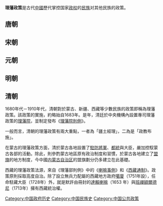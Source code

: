 {{Expand|time=2008-03-20}}
{{about|[[中國|中國]]古代對周邊[[民族|民族]]的政策|[[近代史|近代史]]上[[管治|管治]][[臺灣|臺灣]]的[[政府|政府]]當局，對[[台灣原住民|台灣原住民]]的政策|理蕃政策 (消歧义)}}

'''理藩政策'''是古代[[中國|中國]]歷代掌控国家[[政权|政权]]的[[民族|民族]]对其他民族的政策。

==唐朝==

==宋朝==

==元朝==

==明朝==

==清朝==

1680年代－1910年代，清朝對於蒙古、新疆、西藏等少數民族的政策即稱為理藩政策。該政策的實施，約略始自1683年。是年，清廷於中央機構內設置專司理藩政策的[[理藩院|理藩院]]，並制定發布《[[理藩院則例|理藩院則例]]》。

一般而言，清朝的理藩政策有兩大重點，一者為「疆土經理」，二為是「政教布施」。

在蒙古的理藩政策方面，清於蒙古各地設置了[[駐防將軍|駐防將軍]]、[[都統|都統]]與大臣，嚴加控馭蒙古各部的活動。除此，則參酌蒙古地區原有政治制度和習慣，於蒙古各地建立了[[盟旗制|盟旗]]的地方制度，今中國[[内蒙古自治区|内蒙古自治区]]的盟旗劃分仍多建立在此基礎。

西藏的理藩政策法源，來自《理藩部則例》中的《[[喇嘛事例|喇嘛事例]]》和《[[西藏通制|西藏通制]]》。政策原則採取高度自治。除了設立無兵力配屬的西藏地方政府[[噶廈|噶廈]]（1751年設），任命駐藏大臣（1728年）外，就是默許由冊封的[[達賴喇嘛|達賴喇嘛]]（1653 年）與[[班禪額爾德尼|班禪額爾德尼]]（1713年）擁有西藏統治權。

{{中国历史小作品}}

[[Category:中国政府历史|Category:中国政府历史]]
[[Category:中国民族史|Category:中国民族史]]
[[Category:中国公共政策|Category:中国公共政策]]